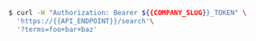 ```bash
$ curl -H "Authorization: Bearer ${{COMPANY_SLUG}}_TOKEN" \
  'https://{{API_ENDPOINT}}/search'\
  '?terms=foo+bar+baz'
```
